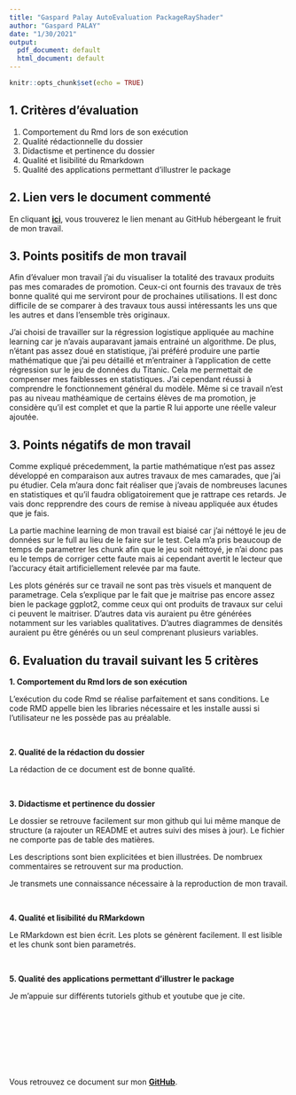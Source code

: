 ```yaml
---
title: "Gaspard Palay AutoEvaluation PackageRayShader"
author: "Gaspard PALAY"
date: "1/30/2021"
output:
  pdf_document: default
  html_document: default
---
```


```r
knitr::opts_chunk$set(echo = TRUE)
```

## 1. Critères d'évaluation 

1.	Comportement du Rmd lors de son exécution
2.	Qualité rédactionnelle du dossier
3.	Didactisme et pertinence du dossier
4.	Qualité et lisibilité du Rmarkdown
5.	Qualité des applications permettant d’illustrer le package


## 2. Lien vers le document commenté

En cliquant [**ici**](https://github.com/GaspardPalay/PSBX/tree/main/RayShader%20Tutoriel), vous trouverez le lien menant au GitHub hébergeant le fruit de mon travail. 

## 3. Points positifs de mon travail 

Afin d'évaluer mon travail j'ai du visualiser la totalité des travaux produits pas mes comarades de promotion. Ceux-ci ont fournis des travaux de très bonne qualité qui me serviront pour de prochaines utilisations. Il est donc difficile de se comparer à des travaux tous aussi intéressants les uns que les autres et dans l'ensemble très originaux. 

J'ai choisi de travailler sur la régression logistique appliquée au machine learning car je n'avais auparavant jamais entrainé un algorithme. De plus, n'étant pas assez doué en statistique, j'ai préféré produire une partie mathématique que j'ai peu détaillé et m'entrainer à l'application de cette régression sur le jeu de données du Titanic. Cela me permettait de compenser mes faiblesses en statistiques. J'ai cependant réussi à comprendre le fonctionnement général du modèle. 
Même si ce travail n'est pas au niveau mathéamique de certains élèves de ma promotion, je considère qu'il est complet et que la partie R lui apporte une réelle valeur ajoutée. 


## 3. Points négatifs de mon travail 

Comme expliqué précedemment, la partie mathématique n'est pas assez développé en comparaison aux autres travaux de mes camarades, que j'ai pu étudier. Cela m'aura donc fait réaliser que j'avais de nombreuses lacunes en statistiques et qu'il faudra obligatoirement que je rattrape ces retards. 
Je vais donc repprendre des cours de remise à niveau appliquée aux études que je fais. 

La partie machine learning de mon travail est biaisé car j'ai néttoyé le jeu de données sur le full au lieu de le faire sur le test. Cela m'a pris beaucoup de temps de parametrer les chunk afin que le jeu soit néttoyé, je n'ai donc pas eu le temps de corriger cette faute mais ai cependant avertit le lecteur que l'accuracy était artificiellement relevée par ma faute.  

Les plots générés sur ce travail ne sont pas très visuels et manquent de parametrage. Cela s'explique par le fait que je maitrise pas encore assez bien le package ggplot2, comme ceux qui ont produits de travaux sur celui ci peuvent le maitriser. 
D'autres data vis auraient pu être générées notamment sur les variables qualitatives. D'autres diagrammes de densités auraient pu être générés ou un seul comprenant plusieurs variables. 

## 6. Evaluation du travail suivant les 5 critères

**1.	Comportement du Rmd lors de son exécution**

L'exécution du code Rmd se réalise parfaitement et sans conditions. Le code RMD appelle bien les libraries nécessaire et les installe aussi si l'utilisateur ne les possède pas au préalable.

\ 

**2.	Qualité de la rédaction du dossier**

La rédaction de ce document est de bonne qualité. 

\ 

**3.	Didactisme et pertinence du dossier**

Le dossier se retrouve facilement sur mon github qui lui même manque de structure (a rajouter un README et autres suivi des mises à jour). Le fichier ne comporte pas de table des matières. 

Les descriptions sont bien explicitées et bien illustrées. De nombruex commentaires se retrouvent sur ma production.

Je transmets une connaissance nécessaire à la reproduction de mon travail.  

\ 

**4.	Qualité et lisibilité du RMarkdown**

Le RMarkdown est bien écrit. Les plots se génèrent facilement. 
Il est lisible et les chunk sont bien parametrés. 

\ 

**5.	Qualité des applications permettant d’illustrer le package**

Je m'appuie sur différents tutoriels github et youtube que je cite. 

\ 

\ 

\ 

\ 

Vous retrouvez ce document sur mon [**GitHub**](https://github.com/GaspardPalay/PSBX).
